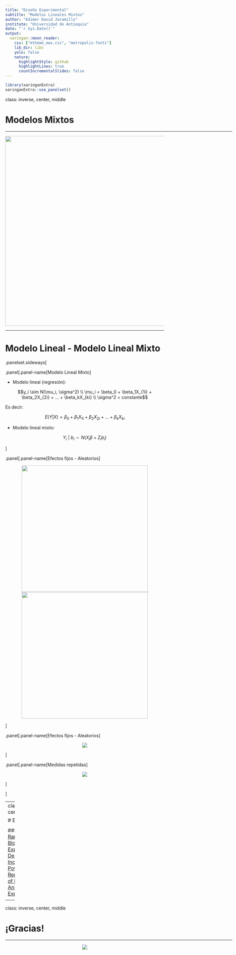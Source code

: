 ```yaml
---
title: "Diseño Experimental"
subtitle: "Modelos Lineales Mixtos"
author: "Edimer David Jaramillo"
institute: "Universidad de Antioquia"
date: "`r Sys.Date()`"
output:
  xaringan::moon_reader:
    css: ["mtheme_max.css", "metropolis-fonts"]
    lib_dir: libs
    yolo: false
    nature:
      highlightStyle: github
      highlightLines: true
      countIncrementalSlides: false
---
```


```r
library(xaringanExtra)
xaringanExtra::use_panelset()
```


class: inverse, center, middle

# Modelos Mixtos
<html><div style='float:left'></div><hr color='#EB811B' size=1px width=720px></html> 

<center>
<img src = "https://stats.idre.ucla.edu/wp-content/uploads/2016/02/lmm01.svg" width = 600/>
</center>

---

# Modelo Lineal - Modelo Lineal Mixto

.panelset.sideways[
  
.panel[.panel-name[Modelo Lineal Mixto] 

- Modelo lineal (regresión):

$$y_i \sim N(\mu_i, \sigma^2) \\
\mu_i = \beta_0 + \beta_1X_{1i} + \beta_2X_{2i} + ...  + \beta_kX_{ki} \\
\sigma^2 = constante$$

Es decir:

$$E(Y|X) = \beta_0 + \beta_1X_{1i} + \beta_2X_{2i} + ...  + \beta_kX_{ki}$$


- Modelo lineal mixto:

$$Y_i\ |\ b_i \sim N(X_i\beta + Z_ib_i)$$

           
]
  
.panel[.panel-name[Efectos fijos - Aleatorios] 

<center>
<img src="https://environmentalcomputing.net/statistics/meta-analysis/meta-analysis-2/Fixed.png" width = 400/>
</center>

<center>
<img src="https://environmentalcomputing.net/statistics/meta-analysis/meta-analysis-2/Random.png" width = 400/>
</center>
           
]

.panel[.panel-name[Efectos fijos - Aleatorios] 


<center>
<img src="https://www.e-ijd.org/articles/2014/59/2/images/IndianJDermatol_2014_59_2_134_127671_f3.jpg"/>
</center>
           
]

.panel[.panel-name[Medidas repetidas] 


<center>
<img src="https://blog.minitab.com/hubfs/Imported_Blog_Media/crossover_design.png"/>
</center>
           
]



]

---
class: inverse, center, middle

# Ejemplo

<html><div style='float:left'></div><hr color='#EB811B' size=1px width=720px></html> 


#### [Randomized Block Experimental Designs Can Increase the Power and Reproducibility of Laboratory Animal Experiments](https://academic.oup.com/ilarjournal/article/55/3/472/645707?login=false)

<center>
<img src="img/img1.PNG"/>
</center>

---
class: inverse, center, middle

# ¡Gracias!

<html><div style='float:left'></div><hr color='#EB811B' size=1px width=720px></html> 

<center>
<img src="img/gracias.gif"/>
</center>

